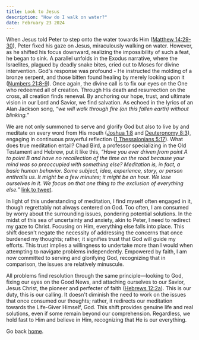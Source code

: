 ```yaml
---
title: Look to Jesus
description: "How do I walk on water?"
date: February 23 2024
---
```



When Jesus told Peter to step onto the water towards Him ([Matthew 14:29-30](https://www.biblegateway.com/passage/?search=Matthew+14%3A29-30&version=NIV)), Peter fixed his gaze on Jesus, miraculously walking on water. However, as he shifted his focus downward, realizing the impossibility of such a feat, he began to sink. A parallel unfolds in the Exodus narrative, where the Israelites, plagued by deadly snake bites, cried out to Moses for divine intervention. God's response was profound - He instructed the molding of a bronze serpent, and those bitten found healing by merely looking upon it ([Numbers 21:8-9](https://www.biblegateway.com/passage/?search=Numbers%2021%3A8-9&version=NIV)). Once again, the divine call is to fix our eyes on the One who redeemed all of creation. Through His death and resurrection on the cross, all creation finds renewal. By anchoring our hope, trust, and ultimate vision in our Lord and Savior, we find salvation. As echoed in the lyrics of an Alan Jackson song, *“we will walk through fire (on this fallen earth) without blinking.”*

We are not only summoned to serve and glorify God but also to live by and meditate on every word from His mouth ([Joshua 1:8](https://www.biblegateway.com/passage/?search=Joshua+1%3A8&version=NIV) and [Deuteronomy 8:3](https://www.biblegateway.com/passage/?search=Deuteronomy+8%3A3&version=NIV)), engaging in continuous prayerful reflection ([1 Thessalonians 5:17](https://www.biblegateway.com/passage/?search=1+Thessalonians+5%3A17&version=NIV)). What does true meditation entail? Chad Bird, a professor specializing in the Old Testament and Hebrew, put it like this, *“Have you ever driven from point A to point B and have no recollection of the time on the road because your mind was so preoccupied with something else? Meditation is, in fact, a basic human behavior. Some subject, idea, experience, story, or person enthralls us. It might be a few minutes; it might be an hour. We lose ourselves in it. We focus on that one thing to the exclusion of everything else.”* [link to tweet](https://twitter.com/birdchadlouis/status/1669676318118625280).

In light of this understanding of meditation, I find myself often engaged in it, though regrettably not always centered on God. Too often, I am consumed by worry about the surrounding issues, pondering potential solutions. In the midst of this sea of uncertainty and anxiety, akin to Peter, I need to redirect my gaze to Christ. Focusing on Him, everything else falls into place. This shift doesn't negate the necessity of addressing the concerns that once burdened my thoughts; rather, it signifies trust that God will guide my efforts. This trust implies a willingness to undertake more than I would when attempting to navigate problems independently. Empowered by faith, I am now committed to serving and glorifying God, recognizing that in comparison, the issues are relatively minuscule.

All problems find resolution through the same principle—looking to God, fixing our eyes on the Good News, and attaching ourselves to our Savior, Jesus Christ, the pioneer and perfecter of faith ([Hebrews 12:2a](https://www.biblegateway.com/passage/?search=Hebrews+12%3A2a&version=NIV)). This is our duty, this is our calling. It doesn't diminish the need to work on the issues that once consumed our thoughts; rather, it redirects our meditation towards the Life-Giver Himself, God. This shift provides genuine life and real solutions, even if some remain beyond our comprehension. Regardless, we hold fast to Him and believe in Him, recognizing that He is our everything.

Go back [home](/).
